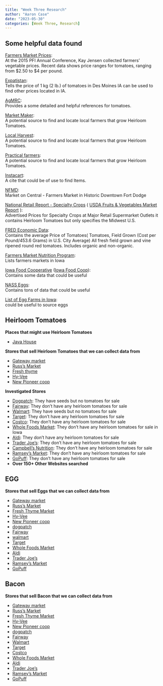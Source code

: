 ```yaml
---
title: "Week Three Research"
author: "Aaron Case"
date: "2023-05-30"
categories: [Week Three, Research]
---
```


## Some helpful data found

[Farmers Market Prices](https://practicalfarmers.org/2015/06/farmers-market-prices-dsm-and-around-iowa/):\
At the 2015 PFI Annual Conference, Kay Jensen collected farmers' vegetable prices. Recent data shows price ranges for tomatoes, ranging from \$2.50 to \$4 per pound.

[Expatistan](https://www.expatistan.com/price/tomatoes/des-moines):\
Tells the price of 1 kg (2 lb.) of tomatoes in Des Moines IA can be used to find other prices located in IA.

[AgMRC](https://www.agmrc.org/commodities-products/vegetables/tomatoes):\
Provides a some detailed and helpful references for tomatoes.

[Market Maker](https://ia.foodmarketmaker.com/business/search?qb=eyJzZWFyY2hUZXJtIjoiSGVpcmxvb20gVG9tYXRvZXMifQ):\
A potential source to find and locate local farmers that grow Heirloom Tomatoes.

[Local Harvest](https://www.localharvest.org/search.jsp?jmp&scale=7&lat=41.657959&lon=-91.52806&nm=heirloom+tomatos):\
A potential source to find and locate local farmers that grow Heirloom Tomatoes.

[Practical farmers](https://practicalfarmers.org/):\
A potential source to find and locate local farmers that grow Heirloom Tomatoes.

[Instacart](https://www.instacart.com/products/3133368-heirloom-tomatoes-per-lb):\
A cite that could be of use to find Items.

[NFMD](https://nfmd.org/ia/fort-dodge/1000603/):\
Market on Central - Farmers Market in Historic Downtown Fort Dodge

[National Retail Report - Specialty Crops](https://www.marketnews.usda.gov/mnp/fv-report-retail?repType=&run=&portal=fv&locChoose=&commodityClass=&startIndex=1&type=retail&class=VEGETABLES&commodity=TOMATOES&region=MIDWEST+U.S.&organic=ALL&repDate=&endDate=&compareLy=No) ( [USDA Fruits & Vegetables Market Report](https://www.agmrc.org/fruit-and-vegetable-market-data?StartDate=2023-05-23&EndDate=2023-05-29&RegionIDs=3&CommodityIDs=67&VarietyIDs=53&UnitIDs=24&page=1&items=25) ):\
Advertised Prices for Specialty Crops at Major Retail Supermarket Outlets it contains Heirloom Tomatoes but only specifies the Midwest U.S.

[FRED Economic Data](https://fred.stlouisfed.org/series/APU0000712311):\
Contains the average Price of Tomatoes( Tomatoes, Field Grown (Cost per Pound/453.6 Grams) in U.S. City Average) All fresh field grown and vine ripened round red tomatoes. Includes organic and non-organic.

[Farmers Market Nutrition Program](https://data.iowaagriculture.gov/fmnp/):\
Lists farmers markets in Iowa

[Iowa Food Cooperative](https://iowafood.coop/shop/product_list.php?type=search&query=&action=Search) ([Iowa Food Coop](https://shop.iowafood.coop/product-search)):\
Contains some data that could be useful

[NASS Eggs](https://www.nass.usda.gov/Statistics_by_Subject/index.php?sector=ANIMALS%20&%20PRODUCTS):\
Contains tons of data that could be useful

[List of Egg Farms in Iowa](https://chickenandchicksinfo.com/egg-farms-in-iowa/):\
could be useful to source eggs

## Heirloom Tomatoes

**Places that might use Heirloom Tomatoes**

-   [Java House](https://thejavahouse.com/heirloom-menu/)

**Stores that sell Heirloom Tomatoes that we can collect data from**

-   [Gateway market](https://gatewaymarket.storebyweb.com/s/1000-1/b?q=heirloom%20tomato)
-   [Russ's Market](https://www.russmarket.com/shop#!/?q=Heirloom%20Tomatoes&search_option_id=product)
-   [Fresh thyme](https://ww2.freshthyme.com/sm/planning/rsid/951/results?q=heirloom%20tomatoes)
-   [Hy-Vee](https://www.hy-vee.com/aisles-online/p/37174/Heirloom-Tomatoes)
-   [New Pioneer coop](https://shop.newpi.coop/shop#!/?q=heirloom%20tomato)

**Investigated Stores**

-   [Dogpatch](https://dogpatchurbangardens.com/search?type=product%2Carticle%2Cpage%2Ccollection&options%5Bprefix%5D=last&q=Heirloom%20Tomatoes*): They have seeds but no tomatoes for sale
-   [Fairway](https://www.fairwaymarket.com/sm/planning/rsid/4000/results?q=Heirloom%20tomatoes): They don't have any heirloom tomatoes for sale
-   [Walmart](https://www.walmart.com/search?q=heirloom+tomatoes): They have seeds but no tomatoes for sale
-   [Target](https://www.target.com/s?searchTerm=heirloom+tomatoes): They don't have any heirloom tomatoes for sale
-   [Costco](https://www.costco.com/CatalogSearch?dept=All&keyword=heirloom+tomatoes): They don't have any heirloom tomatoes for sale
-   [Whole Foods Market](https://www.wholefoodsmarket.com/search?text=Heirloom+tomatoes): They don't have any heirloom tomatoes for sale in Iowa
-   [Aldi](https://www.aldi.us/en/products/fresh-produce/fresh-vegetables-salads/): They don't have any heirloom tomatoes for sale
-   [Trader Joe's](https://www.traderjoes.com/home/search?q=Heirloom+Tomatoes&global=yes): They don't have any heirloom tomatoes for sale
-   [Campbell's Nutrition](https://campbellsnutrition.infretailers.com/circulars/search/): They don't have any heirloom tomatoes for sale
-   [Ramsey's Market](https://shop.freshootb.com/online/freshoutofthebox/search?q=Heirloom%20tomatoes): They don't have any heirloom tomatoes for sale
-   [GoPuff](https://www.gopuff.com/): They don't have any heirloom tomatoes for sale
-   **Over 150+ Other Websites searched**

## EGG

**Stores that sell Eggs that we can collect data from**

-   [Gateway market](https://gatewaymarket.storebyweb.com/s/1000-1/mb?q=eggs)
-   [Russ's Market](https://www.russmarket.com/shop/dairy/eggs/d/22508118#!/?search_option_id=product&q=Eggs)
-   [Fresh Thyme Market](https://ww2.freshthyme.com/sm/planning/rsid/951/results?q=Eggs)
-   [Hv-Vee](https://www.hy-vee.com/aisles-online/search?search=egg&searchFilterOptions=CATEGORY%3AEGGS)
-   [New Pioneer coop](https://shop.newpi.coop/shop#!/?q=eggs)
-   [dogpatch](https://dogpatchurbangardens.com/search?type=product%2Carticle%2Cpage%2Ccollection&options%5Bprefix%5D=last&q=eggs&filter.p.product_type=Eggs)
-   [Fairway](https://shop.fareway.com/093#/search?q=eggs)
-   [walmart](https://www.walmart.com/search?q=eggs)
-   [Target](https://www.target.com/s?searchTerm=eggs)
-   [Whole Foods Market](https://www.wholefoodsmarket.com/search?text=eggs)
-   [Aldi](https://www.aldi.us/en/products/dairy-eggs/)
-   [Trader Joe's](https://www.traderjoes.com/home/search?q=eggs&section=products&global=yes)
-   [Ramsey's Market](https://shop.freshootb.com/online/freshoutofthebox/search?f=false&filterBy=categoryIds%255B%255D%3Dcf489e1d-06a6-4882-b361-acc30104fb94&q=eggs)
-   [GoPuff](https://www.gopuff.com/)

## Bacon

**Stores that sell Bacon that we can collect data from**

-   [Gateway market](https://gatewaymarket.storebyweb.com/s/1000-1/b?q=bacon)
-   [Russ's Market](https://www.russmarket.com/shop#!/?q=bacon&search_option_id=product)
-   [Fresh Thyme Market](https://ww2.freshthyme.com/sm/planning/rsid/951/results?q=Bacon)
-   [Hv-Vee](https://www.hy-vee.com/aisles-online/search?search=bacon&searchFilterOptions=CATEGORY%3ABACON)
-   [New Pioneer coop](https://shop.newpi.coop/shop/meat/bacon/d/1322093#!/?q=bacon)
-   [dogpatch](https://dogpatchurbangardens.com/search?type=product%2Carticle%2Cpage%2Ccollection&options%5Bprefix%5D=last&q=bacon)
-   [Fairway](https://shop.fareway.com/093#/search?q=bacon)
-   [Walmart](https://www.walmart.com/search?q=bacon)
-   [Target](https://www.target.com/s?searchTerm=bacon)
-   [Costco](https://www.costco.com/grocery-household.html?keyword=bacon)
-   [Whole Foods Market](https://www.wholefoodsmarket.com/search?text=bacon)
-   [Aldi](https://www.aldi.us/en/products/deli/deli-meat/)
-   [Trader Joe's](https://www.traderjoes.com/home/search?q=bacon&section=products&global=yes)
-   [Ramsey's Market](https://shop.freshootb.com/online/freshoutofthebox/search?f=false&filterBy=categoryIds%255B%255D%3D508282ea-8f56-4077-bd1c-acc30104fb94&q=bacon)
-   [GoPuff](https://www.gopuff.com/)
